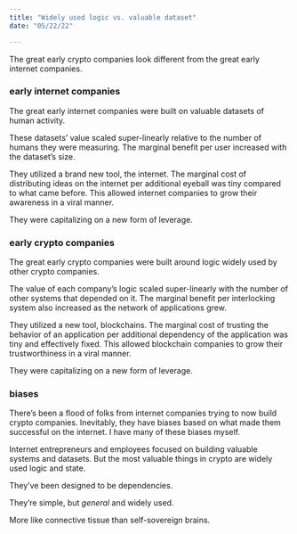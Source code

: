 ```yaml
---
title: "Widely used logic vs. valuable dataset"
date: "05/22/22"

---
```


The great early crypto companies look different from the great early internet companies.

### early internet companies

The great early internet companies were built on valuable datasets of human activity.

These datasets’ value scaled super-linearly relative to the number of humans they were measuring. The marginal benefit per user increased with the dataset’s size.

They utilized a brand new tool, the internet. The marginal cost of distributing ideas on the internet per additional eyeball was tiny compared to what came before. This allowed internet companies to grow their awareness in a viral manner.

They were capitalizing on a new form of leverage.

### early crypto companies

The great early crypto companies were built around logic widely used by other crypto companies.

The value of each company’s logic scaled super-linearly with the number of other systems that depended on it. The marginal benefit per interlocking system also increased as the network of applications grew.

They utilized a new tool, blockchains. The marginal cost of trusting the behavior of an application  per additional dependency of the application was tiny and effectively fixed. This allowed blockchain companies to grow their trustworthiness in a viral manner.

They were capitalizing on a new form of leverage.

### biases

There’s been a flood of folks from internet companies trying to now build crypto companies. Inevitably, they have biases based on what made them successful on the internet. I have many of these biases myself.

Internet entrepreneurs and employees focused on building valuable systems and datasets. But the most valuable things in crypto are widely used logic and state.

They’ve been designed to be dependencies.

They’re simple, but *general* and widely used.

More like connective tissue than self-sovereign brains.
